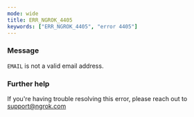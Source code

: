 ```yaml
---
mode: wide
title: ERR_NGROK_4405
keywords: ["ERR_NGROK_4405", "error 4405"]
---
```



### Message

`EMAIL` is not a valid email address.

<ErrorDetails />

### Further help

If you're having trouble resolving this error, please reach out to [support@ngrok.com](mailto:support@ngrok.com?subject=Help%20with%20ERR_NGROK_4405)
